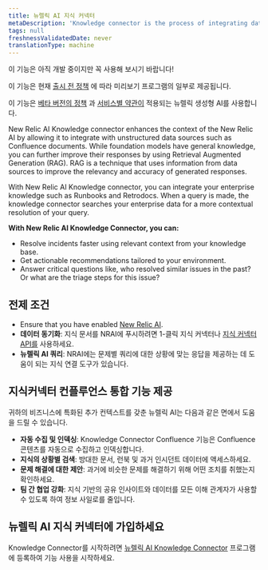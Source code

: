 ```yaml
---
title: 뉴렐릭 AI 지식 커넥터
metaDescription: 'Knowledge connector is the process of integrating data from various sources to create a unified view of information. This unified view can be used to improve decision-making, automate processes, and enhance customer experiences.'
tags: null
freshnessValidatedDate: never
translationType: machine
---
```


<Callout title="시사">
  이 기능은 아직 개발 중이지만 꼭 사용해 보시기 바랍니다!

  이 기능은 현재 [출시 전 정책](/docs/licenses/license-information/referenced-policies/new-relic-pre-release-policy) 에 따라 미리보기 프로그램의 일부로 제공됩니다.

  이 기능은 [베타 버전의 정책](/docs/licenses/license-information/referenced-policies/new-relic-pre-release-policy) 과 [서비스별 약관이](https://newrelic.com/termsandconditions/service-specific) 적용되는 뉴렐릭 생성형 AI를 사용합니다.
</Callout>

New Relic AI Knowledge connector enhances the context of the New Relic AI by allowing it to integrate with unstructured data sources such as Confluence documents. While foundation models have general knowledge, you can further improve their responses by using Retrieval Augmented Generation (RAG). RAG is a technique that uses information from data sources to improve the relevancy and accuracy of generated responses.

With New Relic AI Knowledge connector, you can integrate your enterprise knowledge such as Runbooks and Retrodocs. When a query is made, the knowledge connector searches your enterprise data for a more contextual resolution of your query.

**With New Relic AI Knowledge Connector, you can:**

* Resolve incidents faster using relevant context from your knowledge base.
* Get actionable recommendations tailored to your environment.
* Answer critical questions like, who resolved similar issues in the past? Or what are the triage steps for this issue?

## 전제 조건

* Ensure that you have enabled [New Relic AI](/docs/agentic-ai/new-relic-ai/#enable).
* **데이터 동기화**: 지식 문서를 NRAI에 푸시하려면 1-클릭 지식 커넥터나 [지식 커넥터 API를](/docs/apis/nerdgraph/examples/nerdgraph-rag) 사용하세요.
* **뉴렐릭 AI 쿼리**: NRAI에는 문제별 쿼리에 대한 상황에 맞는 응답을 제공하는 데 도움이 되는 지식 연결 도구가 있습니다.

## 지식커넥터 컨플루언스 통합 기능 제공

귀하의 비즈니스에 특화된 추가 컨텍스트를 갖춘 뉴렐릭 AI는 다음과 같은 면에서 도움을 드릴 수 있습니다.

* **자동 수집 및 인덱싱**: Knowledge Connector Confluence 기능은 Confluence 콘텐츠를 자동으로 수집하고 인덱싱합니다.
* **지식의 상황별 검색**: 방대한 문서, 런북 및 과거 인시던트 데이터에 액세스하세요.
* **문제 해결에 대한 제안**: 과거에 비슷한 문제를 해결하기 위해 어떤 조치를 취했는지 확인하세요.
* **팀 간 협업 강화**: 지식 기반의 공유 인사이트와 데이터를 모든 이해 관계자가 사용할 수 있도록 하여 정보 사일로를 줄입니다.

## 뉴렐릭 AI 지식 커넥터에 가입하세요

Knowledge Connector를 시작하려면 [뉴렐릭 AI Knowledge Connector](https://docs.google.com/forms/d/e/1FAIpQLScLXUDRmg9_T0XlJy0ddiXog6J3SRI_kJY6G3LlvTdAyjyc9Q/viewform?usp=sharing) 프로그램에 등록하여 기능 사용을 시작하세요.